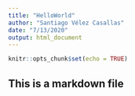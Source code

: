 ```yaml
---
title: "HelloWorld"
author: "Santiago Vélez Casallas"
date: "7/13/2020"
output: html_document
---
```


```r
knitr::opts_chunk$set(echo = TRUE)
```

## This is a markdown file

